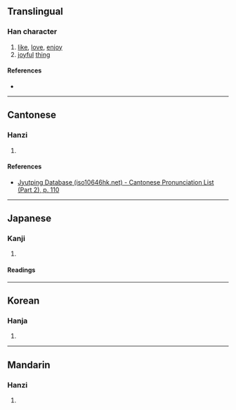 {{also|喜}}
{{character info/new}}
==Translingual==

===Han character===
{{Han char|rn=61|rad=心|as=12|sn=16|four=|canj=GRTP|ids=⿱喜心}}

# [[like]], [[love]], [[enjoy]]
# [[joyful]] [[thing]]

====References====
* {{Han ref|kx=0402.250|dkj=11219|dj=0743.030|hdz=42349.050|uh=6199|ud=24985}}

----

==Cantonese==

===Hanzi===
{{yue-hanzi|jyut=[[hei2]]|y=hei2}}

# {{defn|lang=yue|sort=心12}}

====References====
* [http://www.iso10646hk.net/jp/document/download.jsp Jyutping Database (iso10646hk.net) - Cantonese Pronunciation List (Part 2), p. 110]

----

==Japanese==

===Kanji===
{{ja-kanji|grade=|rs=心12}}

# {{defn|lang=ja|sort=心12}}

====Readings====
{{ja-readings
|goon=き
|kanon=き
|kun=この-む, よろこ-ぶ}}

----

==Korean==

===Hanja===
{{ko-hanja|hangeul=희|eumhun=기뻐할|rv=hui|mr=hŭi|y=huy}}

# {{defn|lang=ko|sort=心12}}

----

==Mandarin==

===Hanzi===
{{cmn-hanzi|pin=[[xī]] ([[xi1]])|wg=hsi<sup>1</sup>}}

# {{defn|lang=cmn|sort=心12}}